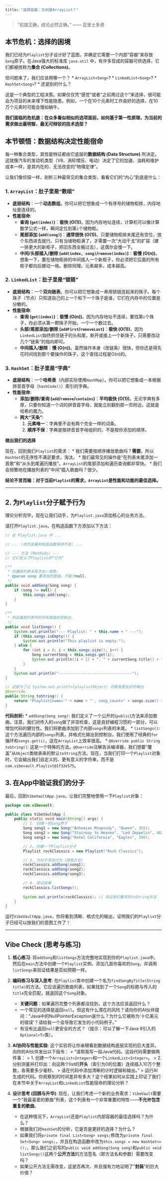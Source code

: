 ```yaml
---
title: "选择容器：为何是ArrayList？"
---
```


> "前提正确，结论必然正确。" —— 亚里士多德

## 本节危机：选择的困境

我们已经为`Playlist`分子设计好了蓝图，并确定它需要一个内部“容器”来存放`Song`原子。在Java强大的标准库 `java.util` 中，有许多现成的容器可供选择，它们都被统称为**集合 (Collections)**。

但问题来了，我们应该用哪一个？
*   `ArrayList<Song>`?
*   `LinkedList<Song>`?
*   `HashSet<Song>`?
*   还是别的什么？

这是一个典型的工程决策。如果仅仅凭“感觉”或者“之前用过这个”来选择，很可能会为项目的未来埋下性能隐患。例如，一个在10个元素时工作良好的选择，在10万个元素时可能会慢如蜗牛。

**我们面临的危机是：在众多看似相似的选项面前，如何基于第一性原理，为当前的需求做出最明智、最无可辩驳的技术选型？**

## 本节顿悟：数据结构决定性能宿命

每一种集合类型，其性能特征都由它底层的**数据结构 (Data Structure)** 所决定。这就像汽车的发动机类型（V8、涡轮增压、电动）决定了它的加速、油耗和维护成本一样，是其内在的、无法改变的“物理定律”。

让我们像侦探一样，剖析三种最常见的集合类型，看看它们的“内心”到底是什么：

### 1. `ArrayList`：肚子里是“数组”

*   **底层结构**：一个**动态数组**。你可以把它想象成一个有序号的储物柜排，内存地址是连续的。
*   **性能宿命**:
    *   **查询 (`get(index)`)**：**极快 (O(1))**。因为内存地址连续，计算机可以像计算数学公式一样，瞬间定位到第`i`个储物柜。
    *   **尾部添加 (`add(song)`)**：**通常很快 (O(1))**。只要储物柜排末尾还有空位，放个东西进去就行。只有当储物柜满了，才需要一次“大动干戈”的扩容（建一排更大的新柜子，把旧东西全搬过去），这偶尔会慢一下。
    *   **中间/头部插入/删除 (`add(index, song)`/`remove(index)`)**：**极慢 (O(n))**。想象一下，要在储物柜排的中间插入一个新柜子，你必须把它后面的所有柜子都向后挪动一格。删除同理。元素越多，成本越高。

### 2. `LinkedList`：肚子里是“锁链”

*   **底层结构**：一个**双向链表**。你可以把它想象成一串用锁链连起来的珠子。每个珠子（节点）只知道自己的上一个和下一个珠子是谁，它们在内存中的位置是分散的。
*   **性能宿命**:
    *   **查询 (`get(index)`)**：**极慢 (O(n))**。因为内存地址不连续，要找第`i`个珠子，你必须从第一颗珠子开始，一个一个数过去。
    *   **头部/尾部添加/删除 (`addFirst`/`removeLast`)**：**极快 (O(1))**。因为`LinkedList`始终抓住链子的头和尾，断开或接上一个新珠子，只需要改动几个“链条”的指向即可。
    *   **中间插入/删除**：**慢 (O(n))**。虽然操作本身（改链条）很快，但你还是得先花时间找到那个要操作的珠子，这个查找过程是O(n)的。

### 3. `HashSet`：肚子里是“字典”

*   **底层结构**：一个**哈希表**（内部实际使用`HashMap`）。你可以把它想象成一本根据拼音首字母（`hashCode()`）索引的字典。
*   **性能宿命**:
    *   **添加/删除/查询 (`add`/`remove`/`contains`)**：**平均极快 (O(1))**。无论字典有多厚，只要你知道一个词的拼音首字母，就能立刻翻到那一页附近。这就是哈希的魔力。
    *   **两大“天条”**:
        1.  **元素唯一**：字典里不会有两个完全一样的词条。
        2.  **顺序不保**：字典是按拼音首字母组织的，不是按你添加的顺序。

**做出我们的选择**

现在，回到我们`Playlist`的需求：
*   我们需要按顺序播放歌曲吗？**需要**。所以`HashSet`的无序性不满足要求，淘汰。
*   我们最常见的操作是“在列表末尾添加一首歌”和“从头到尾遍历播放”。`ArrayList`的尾部添加和遍历查询都非常快。
*   我们会频繁地在播放列表的“中间”插入歌曲吗？很少。

**结论不言而喻：对于当前`Playlist`的需求，`ArrayList`是性能和功能的最佳选择。**

---

## 2. 为`Playlist`分子赋予行为

理论分析完毕，现在让我们动手，为`Playlist.java`添加核心的业务方法。

请打开`Playlist.java`，在构造函数下方添加以下方法：

```java
// 在 Playlist.java 中 ...

// ... (成员变量和构造函数保持不变) ...

// --- 方法 (Methods) ---
// 它们定义了Playlist的“行为”

/**
 * 向播放列表末尾添加一首歌。
 * @param song 要添加的歌曲，不能为null。
 */
public void addSong(Song song) {
    if (song != null) {
        this.songs.add(song);
    }
}

/**
 * 列出播放列表中的所有歌曲到控制台。
 */
public void listSongs() {
    System.out.println("--- Playlist: " + this.name + " ---");
    if (this.songs.isEmpty()) {
        System.out.println("This playlist is empty.");
    } else {
        for (int i = 0; i < this.songs.size(); i++) {
            Song currentSong = this.songs.get(i);
            System.out.println((i + 1) + ". " + currentSong.title() + " - " + currentSong.artist());
        }
    }
    System.out.println("---------------------------------");
}

// 这是为了让 System.out.println(playlistObject) 时能有更友好的输出
@Override
public String toString() {
    return "Playlist{name='" + name + "', song_count=" + songs.size() + "}";
}
```
**代码剖析:**
*   `addSong(Song song)`: 我们定义了一个公开的(`public`)方法来添加歌曲。注意，我们对传入的`song`做了非空检查，这是良好编程习惯的一部分，可以增加代码的健壮性。我们将歌曲添加到了内部`songs`列表的末尾。
*   `listSongs()`: 这个方法遍历内部的`songs`列表，并格式化输出到控制台。我们使用了经典的`for`循环和`songs.get(i)`，这在`ArrayList`上效率很高。
*   `@Override public String toString()`: 这是一个特殊的方法。`@Override`注解告诉编译器，我们想要“覆盖”从`Object`类继承来的默认`toString`方法。现在，当我们打印一个`Playlist`对象时，它会输出我们自定义的、更有意义的字符串，而不是`com.vibevault.Playlist@1f32e575`。

## 3. 在App中验证我们的分子

最后，回到`VibeVaultApp.java`，让我们完整地使用一下`Playlist`对象：
```java
package com.vibevault;

public class VibeVaultApp {
    public static void main(String[] args) {
        // 1. 创建一些Song原子
        Song song1 = new Song("Bohemian Rhapsody", "Queen", 355);
        Song song2 = new Song("Stairway to Heaven", "Led Zeppelin", 482);
        Song song3 = new Song("Hotel California", "Eagles", 390);

        // 2. 创建一个Playlist分子
        Playlist rockClassics = new Playlist("Rock Classics");

        // 3. 为分子添加行为（调用方法）
        rockClassics.addSong(song1);
        rockClassics.addSong(song2);
        rockClassics.addSong(song3);

        // 4. 验证结果
        rockClassics.listSongs();
        
        System.out.println(rockClassics); // 验证我们重写的toString方法
    }
}
```
运行`VibeVaultApp.java`，你将看到清晰、格式化的输出，证明我们的`Playlist`分子已经可以按我们的意图工作了！

---

## Vibe Check (思考与练习)

1.  **核心练习**:
    将`addSong`和`listSongs`方法完整地实现到你的`Playlist.java`中。然后在`main`方法中创建一个`Playlist`实例，添加几首你喜欢的`Song`，并调用`listSongs`来验证结果是否如预期一样。

2.  **编码练习与深入思考**:
    在`Playlist`类中创建一个名为`findSongByTitle(String title)`的方法。它应该遍历歌曲列表，如果找到了一个`Song`的标题与传入的`title`完全匹配，就返回这个`Song`对象。
    *   **关键问题**：如果遍历完整个列表都没找到，这个方法应该返回什么？
    *   一个常见的选择是返回`null`。但这有什么潜在的风险？请向你的AI伙伴提问：“Java中的NullPointerException是什么？为什么它被称为‘十亿美元的错误’？请给我一个会导致它发生的小代码例子。”
    *   有没有比返回`null`更安全的方式？（提示：可以了解一下Java 8引入的`Optional<T>`类）。

3.  **AI协同与性能实验**:
    这个实验将让你亲眼看到数据结构底层实现的巨大差异。向你的AI伙伴发出以下指令：
    > "请帮我写一段Java代码。这段代码需要做两件事：
    > 1. 创建一个`ArrayList<Integer>`和一个`LinkedList<Integer>`。
    > 2. 分别测量并打印出：向这两个list的**开头**（索引为0的位置）连续插入10万个整数，各需要多少毫秒。
    > 请在代码中添加清晰的计时逻辑和输出。"
    >
    运行AI生成的代码。你观察到的时间差异有多大？这个结果如何从实践上印证了我们在本节中关于`ArrayList`和`LinkedList`性能宿命的理论分析？

4.  **设计思考 (回顾与升华)**:
    现在，让我们考虑一个新的业务需求：`VibeVault`需要一个“我最喜爱的歌曲”列表，这个列表有一个非常重要的特性——**不允许包含重复的歌曲**。
    *   在这种情况下，`ArrayList`还是`Playlist`内部容器的最佳选择吗？为什么？
    *   根据我们对`HashSet`的分析，它是否是更好的选择？为什么？
    *   如果我们将`private final List<Song> songs;`修改为`private final Set<Song> songs;`，并且在构造函数中改为`this.songs = new HashSet<>();`，那么我们之前写的`public void addSong(Song song)`和`public void listSongs()`这两个**公开方法**的方法签名（即方法名和参数）需要改变吗？
    *   如果公开方法无需改变，这是否再次、并且强有力地证明了“**封装**”的巨大价值？ 